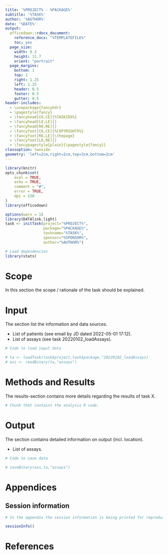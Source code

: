 ---
title: '%PROJECT% - %PACKAGE%'
subtitle: '%TASK%'
author: '%AUTHOR%'
date: '%DATE%'
output: 
  officedown::rdocx_document:
    reference_docx: "%TEMPLATEFILE%"
    toc: yes
  page_size:
    width: 8.3
    height: 11.7
    orient: "portrait"
  page_margins:
    bottom: 1
    top: 1
    right: 1.25
    left: 1.25
    header: 0.5
    footer: 0.5
    gutter: 0.5
header-includes:
  - \usepackage{fancyhdr}
  - \pagestyle{fancy}
  - \fancyhead[CO,CE]{%TASKIDX%}
  - \fancyhead[LO,LE]{}
  - \fancyhead[RO,RE]{}
  - \fancyfoot[CO,CE]{%COPYRIGHTX%}
  - \fancyfoot[RO,LE]{\thepage}
  - \fancyfoot[LO,RE]{}
  - \fancypagestyle{plain}{\pagestyle{fancy}}
classoption: twoside
geometry: 'left=2cm,right=2cm,top=3cm,bottom=2cm'
---

```{r optionsChunk, echo=FALSE, message=FALSE, warning=FALSE}
library(knitr)
opts_chunk$set(
	eval = TRUE, 
	echo = TRUE,
	comment = "#",
	error = TRUE, 
	dpi = 150
)
library(officedown)

options(warn = 1)
library(D4TAlink.light)
task <- initTask(project="%PROJECT%",
                 package="%PACKAGE%",
                 taskname="%TASK%",
                 sponsor="%SPONSOR%",
                 author="%AUTHOR%")
```

```{r loadLibraries, echo=FALSE}
# Load dependencies
library(stats)
```

\newpage

# Scope

In this section the scope / rationale of the task should be explained.

# Input

The section list the information and data sources.

* List of patients (see email by JD dated 2022-05-01 17:12).
* List of assays (see task 20220102_loadAssays).

```{r loadInput, echo=FALSE}

# Code to load input data

# ta <- loadTask(task$project,task$package,"20220102_loadAssays)
# ass <- readBinary(ta,"assays")

```

# Methods and Results

The results-section contains more details regarding the results of task X.

```{r consideredRCode, echo=TRUE}

# Chunk that contains the analysis R code.

```

# Output

The section contains detailed information on output (incl. location).

* List of assays.

```{r saveOutput, echo=FALSE}

# Code to save data

# saveBinary(ass,ta,"assays")

```


\newpage

# Appendices

## Session information

```{r sessionInfo, echo=FALSE, results="asis"}

# In the appendix the session information is being printed for reproducibility.

sessionInfo()

```

\newpage

# References


